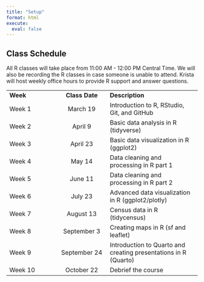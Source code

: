 ```yaml
---
title: "Setup"
format: html
execute:
  eval: false
---
```


## Class Schedule

All R classes will take place from 11:00 AM - 12:00 PM Central Time. We will also be recording the R classes in case someone is unable to attend. Krista will host weekly office hours to provide R support and answer questions.

|          |                |                                                                 |
|:------------------|:-----------------:|:----------------------------------|
| **Week** | **Class Date** | **Description**                                                 |
| Week 1   |    March 19    | Introduction to R, RStudio, Git, and GitHub                     |
| Week 2   |    April 9     | Basic data analysis in R (tidyverse)                            |
| Week 3   |    April 23    | Basic data visualization in R (ggplot2)                         |
| Week 4   |     May 14     | Data cleaning and processing in R part 1                        |
| Week 5   |    June 11     | Data cleaning and processing in R part 2                        |
| Week 6   |    July 23     | Advanced data visualization in R (ggplot2/plotly)               |
| Week 7   |   August 13    | Census data in R (tidycensus)                                   |
| Week 8   |  September 3   | Creating maps in R (sf and leaflet)                             |
| Week 9   |  September 24  | Introduction to Quarto and creating presentations in R (Quarto) |
| Week 10  |   October 22   | Debrief the course                                              |
